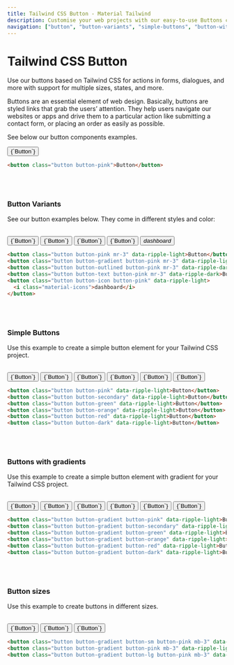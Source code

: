 ```yaml
---
title: Tailwind CSS Button - Material Tailwind
description: Customise your web projects with our easy-to-use Buttons component for Tailwind CSS using Material Design guidelines.
navigation: ["button", "button-variants", "simple-buttons", "button-with-gradient", "button-sizes"]
---
```


# Tailwind CSS Button

Use our buttons based on Tailwind CSS for actions in forms, dialogues, and more with support for multiple sizes, states, and more.

Buttons are an essential element of web design. Basically, buttons are styled links that grab the users’ attention. They help users navigate our websites or apps and drive them to a particular action like submitting a contact form, or placing an order as easily as possible.

See below our button components examples.

<ComponentCard id="button">
  <button className="button button-pink" data-ripple-light>
    {`Button`}
  </button>
</ComponentCard>

```html showLineNumbers
<button class="button button-pink">Button</button>
```

<br />
<br />

### Button Variants

See our button examples below. They come in different styles and color:

<br />
<ComponentCard id="button-variants">
  <div className="flex">
    <button className="button button-pink mr-3" data-ripple-light>
      {`Button`}
    </button>
    <button className="button button-gradient button-pink mr-3" data-ripple-light>
      {`Button`}
    </button>
    <button className="button button-outlined button-pink mr-3" data-ripple-dark>
      {`Button`}
    </button>
    <button className="button button-text button-pink mr-3" data-ripple-dark>
      {`Button`}
    </button>
    <button className="button button-icon button-pink" data-ripple-light>
      <i className="material-icons">dashboard</i>
    </button>
  </div>
</ComponentCard>

```html showLineNumbers
<button class="button button-pink mr-3" data-ripple-light>Button</button>
<button class="button button-gradient button-pink mr-3" data-ripple-light>Button</button>
<button class="button button-outlined button-pink mr-3" data-ripple-dark>Button</button>
<button class="button button-text button-pink mr-3" data-ripple-dark>Button</button>
<button class="button button-icon button-pink" data-ripple-light>
  <i class="material-icons">dashboard</i>
</button>
```

<br />
<br />

### Simple Buttons

Use this example to create a simple button element for your Tailwind CSS project.

<br />
<ComponentCard id="simple-buttons">
  <div className="flex">
    <button className="button button-pink mr-3" data-ripple-light>
      {`Button`}
    </button>
    <button className="button button-secondary mr-3" data-ripple-light>
      {`Button`}
    </button>
    <button className="button button-green mr-3" data-ripple-light>
      {`Button`}
    </button>
    <button className="button button-orange mr-3" data-ripple-light>
      {`Button`}
    </button>
    <button className="button button-red mr-3" data-ripple-light>
      {`Button`}
    </button>
    <button className="button button-dark mr-3" data-ripple-light>
      {`Button`}
    </button>
  </div>
</ComponentCard>

```html showLineNumbers
<button class="button button-pink" data-ripple-light>Button</button>
<button class="button button-secondary" data-ripple-light>Button</button>
<button class="button button-green" data-ripple-light>Button</button>
<button class="button button-orange" data-ripple-light>Button</button>
<button class="button button-red" data-ripple-light>Button</button>
<button class="button button-dark" data-ripple-light>Button</button>
```

<br />
<br />

### Buttons with gradients

Use this example to create a simple button element with gradient for your Tailwind CSS project.

<br />
<ComponentCard id="buttons-with-gradient">
  <div className="flex">
    <button className="button button-gradient button-pink mr-3" data-ripple-light>
      {`Button`}
    </button>
    <button className="button button-gradient button-secondary mr-3" data-ripple-light>
      {`Button`}
    </button>
    <button className="button button-gradient button-green mr-3" data-ripple-light>
      {`Button`}
    </button>
    <button className="button button-gradient button-orange mr-3" data-ripple-light>
      {`Button`}
    </button>
    <button className="button button-gradient button-red mr-3" data-ripple-light>
      {`Button`}
    </button>
    <button className="button button-gradient button-dark mr-3" data-ripple-light>
      {`Button`}
    </button>
  </div>
</ComponentCard>

```html showLineNumbers
<button class="button button-gradient button-pink" data-ripple-light>Button</button>
<button class="button button-gradient button-secondary" data-ripple-light>Button</button>
<button class="button button-gradient button-green" data-ripple-light>Button</button>
<button class="button button-gradient button-orange" data-ripple-light>Button</button>
<button class="button button-gradient button-red" data-ripple-light>Button</button>
<button class="button button-gradient button-dark" data-ripple-light>Button</button>
```

<br />
<br />

### Button sizes

Use this example to create buttons in different sizes.

<br />

<ComponentCard id="buttons-with-gradient">
  <button className="button button-gradient button-sm button-pink mb-3" data-ripple-light>
    {`Button`}
  </button>
  <button className="button button-gradient button-pink mb-3" data-ripple-light>
    {`Button`}
  </button>
  <button className="button button-gradient button-lg button-pink mb-3" data-ripple-light>
    {`Button`}
  </button>
</ComponentCard>

```html showLineNumbers
<button class="button button-gradient button-sm button-pink mb-3" data-ripple-light>Button</button>
<button class="button button-gradient button-pink mb-3" data-ripple-light>Button</button>
<button class="button button-gradient button-lg button-pink mb-3" data-ripple-light>Button</button>
```

